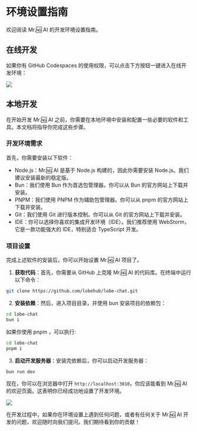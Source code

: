 # 环境设置指南

欢迎阅读 Mr.🆖 AI 的开发环境设置指南。

## 在线开发

如果你有 GitHub Codespaces 的使用权限，可以点击下方按钮一键进入在线开发环境：

[![][codespaces-shield]][codespaces-link]

## 本地开发

在开始开发 Mr.🆖 AI 之前，你需要在本地环境中安装和配置一些必要的软件和工具。本文档将指导你完成这些步骤。

### 开发环境需求

首先，你需要安装以下软件：

- Node.js：Mr.🆖 AI 是基于 Node.js 构建的，因此你需要安装 Node.js。我们建议安装最新的稳定版。
- Bun：我们使用 Bun 作为首选包管理器。你可以从 Bun 的官方网站上下载并安装。
- PNPM：我们使用 PNPM 作为辅助包管理器。你可以从 pnpm 的官方网站上下载并安装。
- Git：我们使用 Git 进行版本控制。你可以从 Git 的官方网站上下载并安装。
- IDE：你可以选择你喜欢的集成开发环境（IDE）。我们推荐使用 WebStorm，它是一款功能强大的 IDE，特别适合 TypeScript 开发。

### 项目设置

完成上述软件的安装后，你可以开始设置 Mr.🆖 AI 项目了。

1. **获取代码**：首先，你需要从 GitHub 上克隆 Mr.🆖 AI 的代码库。在终端中运行以下命令：

```bash
git clone https://github.com/lobehub/lobe-chat.git
```

2. **安装依赖**：然后，进入项目目录，并使用 bun 安装项目的依赖包：

```bash
cd lobe-chat
bun i
```

如果你使用 pnpm ，可以执行:

```bash
cd lobe-chat
pnpm i
```

3. **启动开发服务器**：安装完依赖后，你可以启动开发服务器：

```bash
bun run dev
```

现在，你可以在浏览器中打开 `http://localhost:3010`，你应该能看到 Mr.🆖 AI 的欢迎页面。这表明你已经成功地设置了开发环境。

![](https://github-production-user-asset-6210df.s3.amazonaws.com/28616219/274655364-414bc31e-8511-47a3-af17-209b530effc7.png)

在开发过程中，如果你在环境设置上遇到任何问题，或者有任何关于 Mr.🆖 AI 开发的问题，欢迎随时向我们提问。我们期待看到你的贡献！

[codespaces-link]: https://codespaces.new/lobehub/lobe-chat
[codespaces-shield]: https://github.com/codespaces/badge.svg
